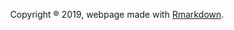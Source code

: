 
<br><br>


<center>
Copyright ® 2019, webpage made with [Rmarkdown](https://rmarkdown.rstudio.com/).
<center>